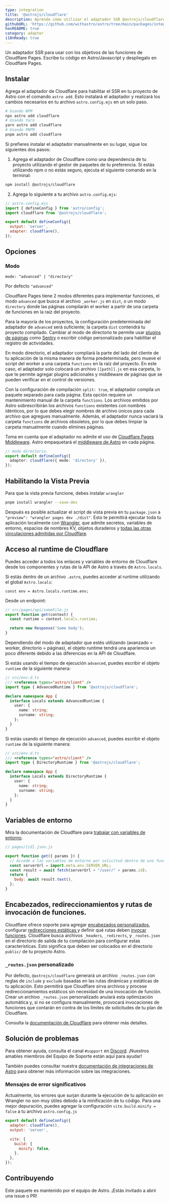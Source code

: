 ```yaml
---
type: integration
title: '@astrojs/cloudflare'
description: Aprende cómo utilizar el adaptador SSR @astrojs/cloudflare para implementar tu proyecto de Astro.
githubURL: 'https://github.com/withastro/astro/tree/main/packages/integrations/cloudflare/'
hasREADME: true
category: adapter
i18nReady: true
---
```



Un adaptador SSR para usar con los objetivos de las funciones de Cloudflare Pages. Escribe tu código en Astro/Javascript y despliegalo en Cloudflare Pages.

## Instalar

Agrega el adaptador de Cloudflare para habilitar el SSR en tu proyecto de Astro con el comando `astro add`. Esto instalará el adaptador y realizará los cambios necesarios en tu archivo `astro.config.mjs` en un solo paso.

```sh
# Usando NPM
npx astro add cloudflare
# Usando Yarn
yarn astro add cloudflare
# Usando PNPM
pnpm astro add cloudflare
```

Si prefieres instalar el adaptador manualmente en su lugar, sigue los siguientes dos pasos:

1.  Agrega el adaptador de Cloudflare como una dependencia de tu proyecto utilizando el gestor de paquetes de tu preferencia. Si estás utilizando npm o no estás seguro, ejecuta el siguiente comando en la terminal:

```bash
npm install @astrojs/cloudflare
```

2.  Agrega lo siguiente a tu archivo `astro.config.mjs`:

```js ins={3, 6-7}
// astro.config.mjs
import { defineConfig } from 'astro/config';
import cloudflare from '@astrojs/cloudflare';

export default defineConfig({
  output: 'server',
  adapter: cloudflare(),
});
```

## Opciones

### Modo

`mode: "advanced" | "directory"`

Por defecto `"advanced"`

Cloudflare Pages tiene 2 modos diferentes para implementar funciones, el modo `advanced` que busca el archivo `_worker.js` en `dist`, o un modo `directory` donde las páginas compilarán el worker a partir de una carpeta de funciones en la raíz del proyecto.

Para la mayoría de los proyectos, la configuración predeterminada del adaptador de `advanced` será suficiente; la carpeta `dist` contendrá tu proyecto compilado. Cambiar al modo de directorio te permite usar [plugins de páginas](https://developers.cloudflare.com/pages/platform/functions/plugins/) como [Sentry](https://developers.cloudflare.com/pages/platform/functions/plugins/sentry/) o escribir código personalizado para habilitar el registro de actividades.

En modo directorio, el adaptador compilará la parte del lado del cliente de tu aplicación de la misma manera de forma predeterminada, pero mueve el script del worker a una carpeta `functions` en la raíz del proyecto. En este caso, el adaptador solo colocará un archivo `[[path]].js` en esa carpeta, lo que te permite agregar plugins adicionales y middleware de páginas que se pueden verificar en el control de versiones.

Con la configuración de compilación `split: true`, el adaptador compila un paquete separado para cada página. Esta opción requiere un mantenimiento manual de la carpeta `functions`. Los archivos emitidos por Astro sobrescribirán los archivos `functions` existentes con nombres idénticos, por lo que debes elegir nombres de archivo únicos para cada archivo que agregues manualmente. Además, el adaptador nunca vaciará la carpeta `functions` de archivos obsoletos, por lo que debes limpiar la carpeta manualmente cuando elimines páginas.

Toma en cuenta que el adaptador no admite el uso de [Cloudflare Pages Middleware](https://developers.cloudflare.com/pages/platform/functions/middleware/). Astro empaquetará el [middleware de Astro](/es/guides/middleware/) en cada página.

```ts
// modo directorio.
export default defineConfig({
  adapter: cloudflare({ mode: 'directory' }),
});

```

## Habilitando la Vista Previa

Para que la vista previa funcione, debes instalar `wrangler`

```sh
pnpm install wrangler --save-dev
```

Después es posible actualizar el script de vista previa en tu `package.json` a `"preview": "wrangler pages dev ./dist"`. Esto te permitirá ejecutar toda tu aplicación localmente con [Wrangler](https://github.com/cloudflare/wrangler2), que admite secretos, variables de entorno, espacios de nombres KV, objetos duraderos y [todas las otras vinculaciones admitidas por Cloudflare](https://developers.cloudflare.com/pages/platform/functions/#adding-bindings).

## Acceso al runtime de Cloudflare

Puedes acceder a todos los enlaces y variables de entorno de Cloudflare desde los componentes y rutas de la API de Astro a través de `Astro.locals`.

Si estás dentro de un archivo `.astro`, puedes acceder al runtime utilizando el global `Astro.locals`:

```astro
const env = Astro.locals.runtime.env;
```

Desde un endpoint:

```js
// src/pages/api/someFile.js
export function get(context) {
  const runtime = context.locals.runtime;

  return new Response('Some body');
}
```

Dependiendo del modo de adaptador que estés utilizando (avanzado = worker, directorio = páginas), el objeto runtime tendrá una apariencia un poco diferente debido a las diferencias en la API de Cloudflare.

Si estás usando el tiempo de ejecución `advanced`, puedes escribir el objeto `runtime` de la siguiente manera:

```ts
// src/env.d.ts
/// <reference types="astro/client" />
import type { AdvancedRuntime } from '@astrojs/cloudflare';

declare namespace App {
  interface Locals extends AdvancedRuntime {
    user: {
      name: string;
      surname: string;
    };
  }
}
```

Si estás usando el tiempo de ejecución `advanced`, puedes escribir el objeto `runtime` de la siguiente manera:

```ts
// src/env.d.ts
/// <reference types="astro/client" />
import type { DirectoryRuntime } from '@astrojs/cloudflare';

declare namespace App {
  interface Locals extends DirectoryRuntime {
    user: {
      name: string;
      surname: string;
    };
  }
}
```

## Variables de entorno

Mira la documentación de Cloudflare para [trabajar con variables de entorno](https://developers.cloudflare.com/pages/platform/functions/bindings/#environment-variables).

```js
// pages/[id].json.js

export function get({ params }) {
  // Accede a las variables de entorno por solicitud dentro de una función.
  const serverUrl = import.meta.env.SERVER_URL;
  const result = await fetch(serverUrl + "/user/" + params.id);
  return {
    body: await result.text(),
  };
}
```

## Encabezados, redireccionamientos y rutas de invocación de funciones.

Cloudflare ofrece soporte para agregar [encabezados personalizados](https://developers.cloudflare.com/pages/platform/headers/), configurar [redirecciones estáticas ](https://developers.cloudflare.com/pages/platform/redirects/) y definir qué rutas deben [invocar funciones](https://developers.cloudflare.com/pages/platform/functions/routing/#function-invocation-routes). Cloudflare busca archivos `_headers`, `_redirects`, y `_routes.json` en el directorio de salida de tu compilación para configurar estas características. Esto significa que deben ser colocados en el directorio `public/` de tu proyecto Astro.

### `_routes.json` personalizado

Por defecto, `@astrojs/cloudflare` generará un archivo `_routes.json` con reglas de `include` y `exclude` basadas en las rutas dinámicas y estáticas de tu aplicación. Esto permitirá que Cloudflare sirva archivos y procese redireccionamientos estáticos sin necesidad de una invocación de función. Crear un archivo `_routes.json` personalizado anulará esta optimización automática y, si no se configura manualmente, provocará invocaciones de funciones que contarán en contra de los límites de solicitudes de tu plan de Cloudflare.

Consulta la [documentación de Cloudflare](https://developers.cloudflare.com/pages/platform/functions/routing/#create-a-_routesjson-file) para obtener más detalles.

## Solución de problemas

Para obtener ayuda, consulta el canal `#support` en [Discord](https://astro.build/chat). ¡Nuestros amables miembros del Equipo de Soporte están aquí para ayudar!

También puedes consultar nuestra [documentación de integraciones de Astro][astro-integration] para obtener más información sobre las integraciones.

### Mensajes de error significativos

Actualmente, los errores que surjan durante la ejecución de tu aplicación en Wrangler no son muy útiles debido a la minificación de tu código. Para una mejor depuración, puedes agregar la configuración `vite.build.minify = false` a tu archivo `astro.config.js`

```js
export default defineConfig({
  adapter: cloudflare(),
  output: 'server',

  vite: {
    build: {
      minify: false,
    },
  },
});
```

## Contribuyendo

Este paquete es mantenido por el equipo de Astro. ¡Estás invitado a abrir una issue o PR!

[astro-integration]: /es/guides/integrations-guide/

